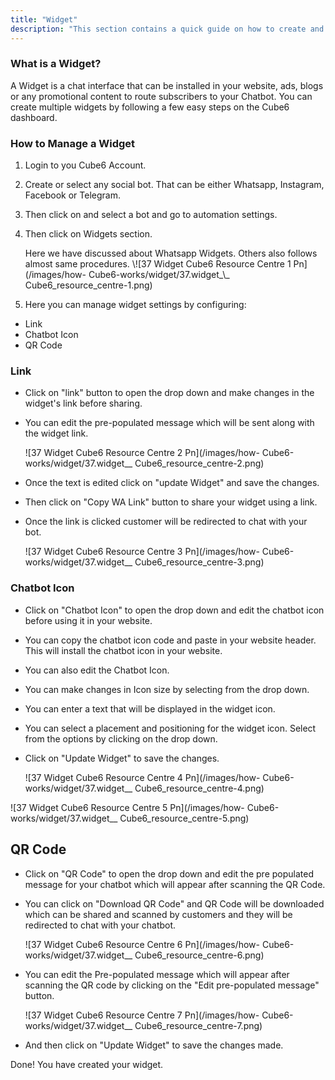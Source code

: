```yaml
---
title: "Widget"
description: "This section contains a quick guide on how to create and install a chatbot Widget."
---
```


### **What is a Widget?**

A Widget is a chat interface that can be installed in your website, ads, blogs or any promotional content to route subscribers to your Chatbot. You can create multiple widgets by following a few easy steps on the  Cube6 dashboard.

### **How to Manage a Widget**

1. Login to you  Cube6 Account.
2. Create or select any social bot. That can be either Whatsapp, Instagram, Facebook or Telegram.
3. Then click on and select a bot and go to automation settings.
4. Then click on Widgets section.

   <Check>
     Here we have discussed about Whatsapp Widgets. Others also follows almost same procedures.
   </Check>
   \![37 Widget  Cube6 Resource Centre 1 Pn](/images/how- Cube6-works/widget/37.widget_\_ Cube6_resource_centre-1.png)
5. Here you can manage widget settings by configuring:

- Link
- Chatbot Icon
- QR Code

### **Link**

- Click on "link" button to open the drop down and make changes in the widget's link before sharing.
- You can edit the pre-populated message which will be sent along with the widget link.

  \![37 Widget  Cube6 Resource Centre 2 Pn](/images/how- Cube6-works/widget/37.widget_\_ Cube6_resource_centre-2.png)
- Once the text is edited click on "update Widget" and save the changes.
- Then click on "Copy WA Link" button to share your widget using a link.
- Once the link is clicked customer will be redirected to chat with your bot.

  \![37 Widget  Cube6 Resource Centre 3 Pn](/images/how- Cube6-works/widget/37.widget_\_ Cube6_resource_centre-3.png)

### **Chatbot Icon**

- Click on "Chatbot Icon" to open the drop down and edit the chatbot icon before using it in your website.
- You can copy the chatbot icon code and paste in your website header. This will install the chatbot icon in your website.
- You can also edit the Chatbot Icon.
- You can make changes in Icon size by selecting from the drop down.
- You can enter a text that will be displayed in the widget icon.
- You can select a placement and positioning for the widget icon. Select from the options by clicking on the drop down.
- Click on "Update Widget" to save the changes.

  \![37 Widget  Cube6 Resource Centre 4 Pn](/images/how- Cube6-works/widget/37.widget_\_ Cube6_resource_centre-4.png)

\![37 Widget  Cube6 Resource Centre 5 Pn](/images/how- Cube6-works/widget/37.widget_\_ Cube6_resource_centre-5.png)

## **QR Code**

- Click on "QR Code" to open the drop down and edit the pre populated message for your chatbot which will appear after scanning the QR Code.
- You can click on "Download QR Code" and QR Code will be downloaded which can be shared and scanned by customers and they will be redirected to chat with your chatbot.

  \![37 Widget  Cube6 Resource Centre 6 Pn](/images/how- Cube6-works/widget/37.widget_\_ Cube6_resource_centre-6.png)
- You can edit the Pre-populated message which will appear after scanning the QR code by clicking on the "Edit pre-populated message" button.

  \![37 Widget  Cube6 Resource Centre 7 Pn](/images/how- Cube6-works/widget/37.widget_\_ Cube6_resource_centre-7.png)
- And then click on "Update Widget" to save the changes made.

Done\! You have created your widget.